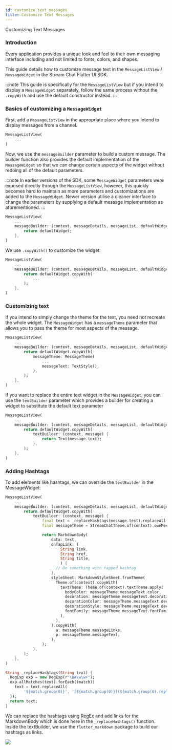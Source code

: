 ```yaml
---
id: customize_text_messages
title: Customize Text Messages
---
```


Customizing Text Messages

### Introduction

Every application provides a unique look and feel to their own messaging interface including and not
limited to fonts, colors, and shapes.

This guide details how to customize message text in the `MessageListView` / `MessageWidget` in the
Stream Chat Flutter UI SDK.

:::note
This guide is specifically for the `MessageListView` but if you intend to display a `MessageWidget`
separately, follow the same process without the `.copyWith` and use the default constructor instead.
:::

### Basics of customizing a `MessageWidget`

First, add a `MessageListView` in the appropriate place where you intend to display messages from a
channel.

```dart
MessageListView(
    ...
)
```

Now, we use the `messageBuilder` parameter to build a custom message. The builder function also provides
the default implementation of the `MessageWidget` so that we can change certain aspects of the widget
without redoing all of the default parameters.

:::note
In earlier versions of the SDK, some `MessageWidget` parameters were exposed directly through the `MessageListView`,
however, this quickly becomes hard to maintain as more parameters and customizations are added to the
`MessageWidget`. Newer version utilise a cleaner interface to change the parameters by supplying a
default message implementation as aforementioned.
:::

```dart
MessageListView(
    ...
    messageBuilder: (context, messageDetails, messageList, defaultWidget) {
        return defaultWidget;
    },
)
```

We use `.copyWith()` to customize the widget:

```dart
MessageListView(
    ...
    messageBuilder: (context, messageDetails, messageList, defaultWidget) {
        return defaultWidget.copyWith(
            ...
        );
    },
)
```

### Customizing text

If you intend to simply change the theme for the text, you need not recreate the whole widget. The
`MessageWidget` has a `messageTheme` parameter that allows you to pass the theme for most aspects
of the message.

```dart
MessageListView(
    ...
    messageBuilder: (context, messageDetails, messageList, defaultWidget) {
        return defaultWidget.copyWith(
            messageTheme: MessageTheme(
                ...
                messageText: TextStyle(),
            ),
        );
    },
)
```

If you want to replace the entire text widget in the `MessageWidget`, you can use the `textBuilder`
parameter which provides a builder for creating a widget to substitute the default text.parameter

```dart
MessageListView(
    ...
    messageBuilder: (context, messageDetails, messageList, defaultWidget) {
        return defaultWidget.copyWith(
            textBuilder: (context, message) {
                return Text(message.text);
            },
        );
    },
)
```

### Adding Hashtags

To add elements like hashtags, we can override the `textBuilder` in the MessageWidget:

```dart
MessageListView(
    ...
    messageBuilder: (context, messageDetails, messageList, defaultWidget) {
        return defaultWidget.copyWith(
            textBuilder: (context, message) {
                final text = _replaceHashtags(message.text).replaceAll('\n', '\\\n');
                final messageTheme = StreamChatTheme.of(context).ownMessageTheme;

                return MarkdownBody(
                    data: text,
                    onTapLink: (
                        String link,
                        String href,
                        String title,
                        ) {
                      // Do something with tapped hashtag
                    },
                    styleSheet: MarkdownStyleSheet.fromTheme(
                      Theme.of(context).copyWith(
                        textTheme: Theme.of(context).textTheme.apply(
                          bodyColor: messageTheme.messageText.color,
                          decoration: messageTheme.messageText.decoration,
                          decorationColor: messageTheme.messageText.decorationColor,
                          decorationStyle: messageTheme.messageText.decorationStyle,
                          fontFamily: messageTheme.messageText.fontFamily,
                        ),
                      ),
                    ).copyWith(
                      a: messageTheme.messageLinks,
                      p: messageTheme.messageText,
                    ),
                );
            },
        );
    },
)

String _replaceHashtags(String text) {
  RegExp exp = new RegExp(r"\B#\w\w+");
  exp.allMatches(text).forEach((match){
    text = text.replaceAll(
        '${match.group(0)}', '[${match.group(0)}](${match.group(0).replaceAll(' ', '')})');
  });
  return text;
}
```

We can replace the hashtags using RegEx and add links for the MarkdownBody which is done here in the
`_replaceHashtags()` function.
Inside the textBuilder, we use the `flutter_markdown` package to build our hashtags as links.

![](../assets/hashtag_example.jpg)
